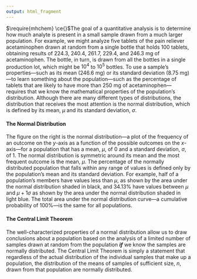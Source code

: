 ```yaml
---
output: html_fragment
---
```


<!-- text for introduction -->

$\require{mhchem} \ce{}$The goal of a quantitative analysis is to determine how much analyte is present in a small sample drawn from a much larger population. For example, we might analyze five tablets of the pain reliever acetaminophen drawn at random from a single bottle that holds 100 tablets, obtaining results of 224.3, 240.4, 261.7, 229.4, and 246.3 mg of acetaminophen. The bottle, in turn, is drawn from all the bottles in a single production lot, which might be $10^4$ to $10^5$ bottles. To use a sample's properties---such as its mean (246.6 mg) or its standard deviation (8.75 mg)---to learn something about the population---such as the percentage of tablets that are likely to have more than 250 mg of acetaminophen---requires that we know the mathematical properties of the population's distribution. Although there are many different types of distributions, the distribution that receives the most attention is the normal distribution, which is defined by its mean, $\mu$ and its standard deviation, $\sigma$.

#### The Normal Distribution

The figure on the right is the normal distribution---a plot of the frequency of an outcome on the *y*-axis as a function of the possible outcomes on the *x*-axis---for a population that has a mean, $\mu$, of 0 and a standard deviation, $\sigma$, of 1. The normal distribution is symmetric around its mean and the most frequent outcome is the mean, $\mu$. The percentage of the normally distributed population that falls within any range of values is defined only by the population's mean and its standard deviation. For example, half of a population's members have values less than $\mu$, as shown by the area under the normal distribution shaded in black, and 34.13% have values between $\mu$ and $\mu + 1 \sigma$ as shown by the area under the normal distribution shaded in light blue. The total area under the normal distribution curve---a cumulative probability of 100%---is the same for all populations. 

#### The Central Limit Theorem

The well-characterized properties of a normal distribution allow us to draw conclusions about a population based on the analysis of a limited number of samples drawn at random from the population ***if*** we know the samples are normally distributed. The Central Limit Theorem is simply a statement that regardless of the actual distribution of the individual samples that make up a population, the distribution of the means of samples of sufficient size, $n$, drawn from that population are normally distributed.


